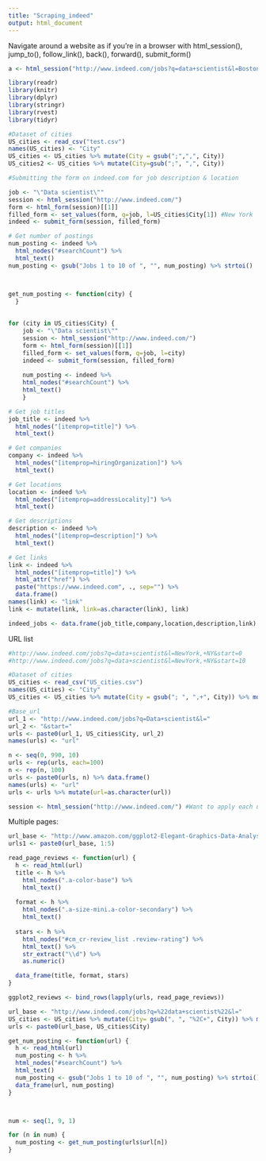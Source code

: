 ```yaml
---
title: "Scraping_indeed"
output: html_document
---
```


Navigate around a website as if you're in a browser with html_session(), jump_to(), follow_link(), back(), forward(), submit_form()


```r
a <- html_session("http://www.indeed.com/jobs?q=data+scientist&l=Boston%2C+MA&start=990")%>% follow_link("Next") #How do I write a while loop that will stop when it's the last page of indeed. There'll be an error message generated for the last page. 
```


```r
library(readr)
library(knitr)
library(dplyr)
library(stringr)
library(rvest)
library(tidyr)

#Dataset of cities
US_cities <- read_csv("test.csv") 
names(US_cities) <- "City"
US_cities <- US_cities %>% mutate(City = gsub(";",",", City))
US_cities2 <- US_cities %>% mutate(City=gsub(";", ",", City))

#Submitting the form on indeed.com for job description & location

job <- "\"Data scientist\""
session <- html_session("http://www.indeed.com/")
form <- html_form(session)[[1]]
filled_form <- set_values(form, q=job, l=US_cities$City[1]) #New York 
indeed <- submit_form(session, filled_form)

# Get number of postings
num_posting <- indeed %>%
  html_nodes("#searchCount") %>% 
  html_text()
num_posting <- gsub("Jobs 1 to 10 of ", "", num_posting) %>% strtoi()



get_num_posting <- function(city) {
  }
  
  
for (city in US_cities$City) {
    job <- "\"Data scientist\""
    session <- html_session("http://www.indeed.com/")
    form <- html_form(session)[[1]]
    filled_form <- set_values(form, q=job, l=city)
    indeed <- submit_form(session, filled_form) 
    
    num_posting <- indeed %>%
    html_nodes("#searchCount") %>% 
    html_text()
    }

```


```r
# Get job titles
job_title <- indeed %>% 
  html_nodes("[itemprop=title]") %>%
  html_text()

# Get companies
company <- indeed %>%
  html_nodes("[itemprop=hiringOrganization]") %>%
  html_text()

# Get locations
location <- indeed %>%
  html_nodes("[itemprop=addressLocality]") %>%
  html_text()

# Get descriptions
description <- indeed %>%
  html_nodes("[itemprop=description]") %>%
  html_text()

# Get links
link <- indeed %>%
  html_nodes("[itemprop=title]") %>%
  html_attr("href") %>% 
  paste("https://www.indeed.com", ., sep="") %>% 
  data.frame()
names(link) <- "link"
link <- mutate(link, link=as.character(link), link)

indeed_jobs <- data.frame(job_title,company,location,description,link) 

```


URL list 
```r
#http://www.indeed.com/jobs?q=data+scientist&l=NewYork,+NY&start=0
#http://www.indeed.com/jobs?q=data+scientist&l=NewYork,+NY&start=10

#Dataset of cities
US_cities <- read_csv("US_cities.csv") 
names(US_cities) <- "City"
US_cities <- US_cities %>% mutate(City = gsub("; ", ",+", City)) %>% mutate(City=gsub(" ", "", City))

#Base_url
url_1 <- "http://www.indeed.com/jobs?q=Data+scientist&l="
url_2 <- "&start="
urls <- paste0(url_1, US_cities$City, url_2) 
names(urls) <- "url"

n <- seq(0, 990, 10)
urls <- rep(urls, each=100)
n <- rep(n, 100)  
urls <- paste0(urls, n) %>% data.frame() 
names(urls) <- "url"
urls <- urls %>% mutate(url=as.character(url))

session <- html_session("http://www.indeed.com/") #Want to apply each url to the html_session!


```


Multiple pages: 
```r
url_base <- "http://www.amazon.com/ggplot2-Elegant-Graphics-Data-Analysis/product-reviews/0387981403/ref=undefined_2?ie=UTF8&showViewpoints=1&sortBy=helpful&pageNumber="
urls1 <- paste0(url_base, 1:5)

read_page_reviews <- function(url) {
  h <- read_html(url)
  title <- h %>%
    html_nodes(".a-color-base") %>%
    html_text()
  
  format <- h %>%
    html_nodes(".a-size-mini.a-color-secondary") %>%
    html_text()
  
  stars <- h %>%
    html_nodes("#cm_cr-review_list .review-rating") %>%
    html_text() %>%
    str_extract("\\d") %>%
    as.numeric()

  data_frame(title, format, stars)
}

ggplot2_reviews <- bind_rows(lapply(urls, read_page_reviews))
```

```r

url_base <- "http://www.indeed.com/jobs?q=%22data+scientist%22&l="
US_cities <- US_cities %>% mutate(City= gsub(", ", "%2C+", City)) %>% mutate(City = gsub(" ", "+", City))
urls <- paste0(url_base, US_cities$City)

get_num_posting <- function(url) {
  h <- read_html(url)
  num_posting <- h %>%
  html_nodes("#searchCount") %>% 
  html_text()
  num_posting <- gsub("Jobs 1 to 10 of ", "", num_posting) %>% strtoi()
  data_frame(url, num_posting)
}



num <- seq(1, 9, 1)

for (n in num) {
  num_posting <- get_num_posting(urls$url[n])
}
```

